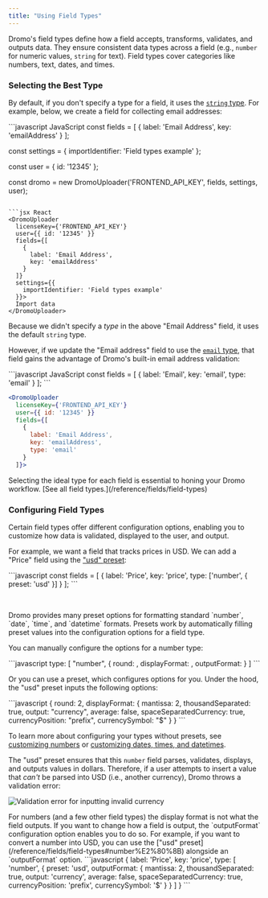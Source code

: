 ```yaml
---
title: "Using Field Types"
---
```


Dromo's field types define how a field accepts, transforms, validates, and outputs data. They ensure consistent data types across a field (e.g., `number` for numeric values, `string` for text). Field types cover categories like numbers, text, dates, and times.


### Selecting the Best Type

By default, if you don't specify a type for a field, it uses the [`string` type](/reference/fields/field-types#string%E2%80%8B). For example, below, we create a field for collecting email addresses:

<CodeGroup>
```javascript JavaScript
const fields = [
  {
    label: 'Email Address',
    key: 'emailAddress'
  }
];

const settings = {
  importIdentifier: 'Field types example'
};

const user = {
  id: '12345'
};

const dromo = new DromoUploader('FRONTEND_API_KEY', fields, settings, user);
```

```jsx React
<DromoUploader
  licenseKey={'FRONTEND_API_KEY'}
  user={{ id: '12345' }}
  fields={[
    {
      label: 'Email Address',
      key: 'emailAddress'
    }
  ]}
  settings={{
    importIdentifier: 'Field types example'
  }}>
  Import data
</DromoUploader>
```
</CodeGroup>

Because we didn't specify a *type* in the above "Email Address" field, it uses the default `string` type.

However, if we update the "Email address" field to use the [`email` type](/reference/fields/field-types#email%E2%80%8B), that field gains the advantage of Dromo's built-in email address validation:

<CodeGroup>
```javascript JavaScript
const fields = [
  {
    label: 'Email',
    key: 'email',
    type: 'email'
  }
];
```

```jsx React
<DromoUploader
  licenseKey={'FRONTEND_API_KEY'}
  user={{ id: '12345' }}
  fields={[
    {
      label: 'Email Address',
      key: 'emailAddress',
      type: 'email'
    }
  ]}>
```
</CodeGroup>

<Check>
  Selecting the ideal type for each field is essential to honing your Dromo workflow. [See all field types.](/reference/fields/field-types)
</Check>

### Configuring Field Types

Certain field types offer different configuration options, enabling you to customize how data is validated, displayed to the user, and output.

For example, we want a field that tracks prices in USD. We can add a "Price" field using the ["usd" preset](/reference/fields/field-types#number%E2%80%8B):

<CodeGroup>
```javascript
const fields = [
  {
    label: 'Price',
    key: 'price',
    type: ['number', { preset: 'usd' }]
  }
];
```
</CodeGroup>

&nbsp;

<Accordion title="💡 Click to learn more about Presets">
  Dromo provides many preset options for formatting standard `number`, `date`, `time`, and `datetime` formats. Presets work by automatically filling preset values into the configuration options for a field type.

  You can manually configure the options for a number type:

  <CodeGroup>
  ```javascript
  type: [
    "number",
    {
      round: <integer>,
      displayFormat: <format object>,
      outputFormat: <format object>
    }
  ]
  ```
  </CodeGroup>

  Or you can use a preset, which configures options for you. Under the hood, the "usd" preset inputs the following options:

  <CodeGroup>
  ```javascript
  {
    round: 2,
    displayFormat: {
      mantissa: 2,
      thousandSeparated: true,
      output: "currency",
      average: false,
      spaceSeparatedCurrency: true,
      currencyPosition: "prefix",
      currencySymbol: "$"
    }
  }
  ```
  </CodeGroup>

  To learn more about configuring your types without presets, see [customizing numbers](/reference/fields/field-types#number%E2%80%8B) or [customizing dates, times, and datetimes](/reference/fields/field-types#datetime%E2%80%8B).
</Accordion>

The "usd" preset ensures that this `number` field parses, validates, displays, and outputs values in dollars. Therefore, if a user attempts to insert a value that *can't* be parsed into USD (i.e., another currency), Dromo throws a validation error:

![Validation error for inputting invalid currency](/images/guides/use_wrong_currency.png)

<Note>
  For numbers (and a few other field types) the display format is not what the field outputs. If you want to change how a field is output, the `outputFormat` configuration option enables you to do so. For example, if you want to convert a number into USD, you can use the ["usd" preset](/reference/fields/field-types#number%E2%80%8B) alongside an `outputFormat` option.

  <Expandable title="See code example">
    <CodeGroup>
    ```javascript
    {
      label: 'Price',
      key: 'price',
      type: [
        'number',
        {
          preset: 'usd',
          outputFormat: {
            mantissa: 2,
            thousandSeparated: true,
            output: 'currency',
            average: false,
            spaceSeparatedCurrency: true,
            currencyPosition: 'prefix',
            currencySymbol: '$'
          }
        }
      ]
    }
    ```
    </CodeGroup>
  </Expandable>
</Note>
